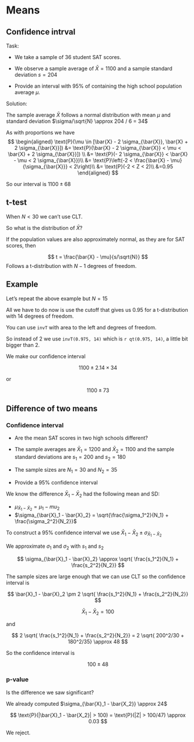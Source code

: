 # Means

## Confidence intrval

Task:

-   We take a sample of 36 student SAT scores.

-   We observe a sample average of $\bar{X} = 1100$ and a sample standard deviation $s = 204$

-   Provide an interval with 95% of containing the high school population average $\mu$.

Solution:

The sample average $\bar{X}$ follows a normal distribution with mean $\mu$ and standard deviation $\sigma/\sqrt{N} \approx 204 / 6 = 34$

As with proportions we have 
$$
\begin{aligned}
\text{P}(\mu \in [\bar{X} - 2 \sigma_{\bar{X}}, \bar{X} + 2 \sigma_{\bar{X}}]) &= \text{P}(\bar{X} -  2 \sigma_{\bar{X}} < \mu < \bar{X} +  2 \sigma_{\bar{X}}]) \\
&= \text{P}(-  2 \sigma_{\bar{X}} < \bar{X} - \mu < 2 \sigma_{\bar{X}})\\
&= \text{P}\left(-2  < \frac{\bar{X} - \mu}{\sigma_{\bar{X}}} < 2\right)\\
&= \text{P}(-2 < Z < 2)\\
&=0.95
\end{aligned}
$$

So our interval is $1100 \pm 68$

## t-test

When $N<30$ we can't use CLT. 

So what is the distribution of $\bar{X}$?

If the population values are also approximately normal, as they are for SAT scores, then 

$$
t = \frac{\bar{X} - \mu}{s/\sqrt{N}}
$$
Follows a t-distribution with $N-1$ degrees of freedom.



:::{.callout-tip icon=false}


## Example 

Let's repeat the above example but $N=15$


All we have to do now is use the cutoff that gives us 0.95 for a t-distribution with 14 degrees of freedom.

You can use `invT` with area to the left and degrees of freedom.

So instead of 2 we use `invT(0.975, 14)` which is `r qt(0.975, 14)`, a little bit bigger than 2.

We make our confidence interval

$$
1100 \pm 2.14 \times 34
$$

or

$$
1100 \pm 73
$$
:::

## Difference of two means


### Confidence interval

-  Are the mean SAT scores in two high schools different?

-  The sample averages are $\bar{X}_1 = 1200$ and $\bar{X}_2 = 1100$ and the sample standard deviations are $s_1 = 200$ and $s_2 = 180$

-   The sample sizes are $N_1=30$ and $N_2=35$

-   Provide a 95% confidence interval

We know the difference $\bar{X}_1 - \bar{X}_2$ had the following mean and SD:

- $\mu_{\bar{X}_1 - \bar{X}_2} = \mu_1 - mu_2$
- $\sigma_{\bar{X}_1 - \bar{X}_2} = \sqrt{\frac{\sigma_1^2}{N_1} + \frac{\sigma_2^2}{N_2}}$

To construct a 95% confidence interval we use 
$\bar{X}_1 - \bar{X}_2 \pm \sigma_{\bar{X}_1 - \bar{X}_2}$

We approximate  $\sigma_1$ and $\sigma_2$ with $s_1$ and $s_2$ 

$$
\sigma_{\bar{X}_1 - \bar{X}_2} \approx  \sqrt{ \frac{s_1^2}{N_1} + \frac{s_2^2}{N_2}}
$$

The sample sizes are large enough that we can use CLT so the confidence interval is 

$$
\bar{X}_1 - \bar{X}_2 \pm 2 \sqrt{ \frac{s_1^2}{N_1} + \frac{s_2^2}{N_2}}
$$

$$
\bar{X}_1 - \bar{X}_2 = 100
$$

and 

$$
2 \sqrt{ \frac{s_1^2}{N_1} + \frac{s_2^2}{N_2}} = 2 \sqrt{ 200^2/30 + 180^2/35} \approx 48
$$

So the confidence interval is

$$
100 \pm 48
$$


### p-value

Is the difference we saw significant?

We already computed $\sigma_{\bar{X}_1 - \bar{X_2}} \approx 24$

$$
\text{P}(|\bar{X}_1 - \bar{X_2}| > 100) = \text{P}(|Z| > 100/47) \approx 0.03
$$

We reject.
